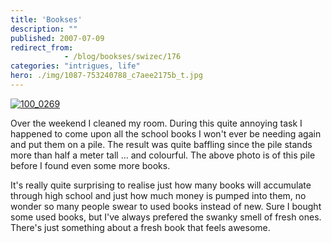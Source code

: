 ```yaml
---
title: 'Bookses'
description: ""
published: 2007-07-09
redirect_from: 
            - /blog/bookses/swizec/176
categories: "intrigues, life"
hero: ./img/1087-753240788_c7aee2175b_t.jpg
---
```

[](http://www.flickr.com/photos/swiz/753240788/ "Photo Sharing")

[![100_0269](./img/1087-753240788_c7aee2175b_t.jpg)](http://www.flickr.com/photos/swiz/753240788/ "Photo Sharing")

[](http://www.flickr.com/photos/swiz/753240788/ "Photo Sharing")



Over the weekend I cleaned my room. During this quite annoying task I happened to come upon all the school books I won't ever be needing again and put them on a pile. The result was quite baffling since the pile stands more than half a meter tall ... and colourful. The above photo is of this pile before I found even some more books.

It's really quite surprising to realise just how many books will accumulate through high school and just how much money is pumped into them, no wonder so many people swear to used books instead of new. Sure I bought some used books, but I've always prefered the swanky smell of fresh ones. There's just something about a fresh book that feels awesome.